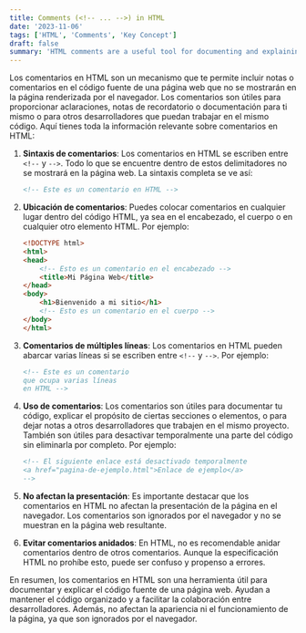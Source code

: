 ```yaml
---
title: Comments (<!-- ... -->) in HTML
date: '2023-11-06'
tags: ['HTML', 'Comments', 'Key Concept']
draft: false
summary: 'HTML comments are a useful tool for documenting and explaining the source code of a web page'
---
```


Los comentarios en HTML son un mecanismo que te permite incluir notas o comentarios en el código fuente de una página web que no se mostrarán en la página renderizada por el navegador. Los comentarios son útiles para proporcionar aclaraciones, notas de recordatorio o documentación para ti mismo o para otros desarrolladores que puedan trabajar en el mismo código. Aquí tienes toda la información relevante sobre comentarios en HTML:

1. **Sintaxis de comentarios**: Los comentarios en HTML se escriben entre `<!--` y `-->`. Todo lo que se encuentre dentro de estos delimitadores no se mostrará en la página web. La sintaxis completa se ve así:

   ```html
   <!-- Este es un comentario en HTML -->
   ```

2. **Ubicación de comentarios**: Puedes colocar comentarios en cualquier lugar dentro del código HTML, ya sea en el encabezado, el cuerpo o en cualquier otro elemento HTML. Por ejemplo:

   ```html
   <!DOCTYPE html>
   <html>
   <head>
       <!-- Esto es un comentario en el encabezado -->
       <title>Mi Página Web</title>
   </head>
   <body>
       <h1>Bienvenido a mi sitio</h1>
       <!-- Esto es un comentario en el cuerpo -->
   </body>
   </html>
   ```

3. **Comentarios de múltiples líneas**: Los comentarios en HTML pueden abarcar varias líneas si se escriben entre `<!--` y `-->`. Por ejemplo:

   ```html
   <!-- Este es un comentario
   que ocupa varias líneas
   en HTML -->
   ```

4. **Uso de comentarios**: Los comentarios son útiles para documentar tu código, explicar el propósito de ciertas secciones o elementos, o para dejar notas a otros desarrolladores que trabajen en el mismo proyecto. También son útiles para desactivar temporalmente una parte del código sin eliminarla por completo. Por ejemplo:

   ```html
   <!-- El siguiente enlace está desactivado temporalmente
   <a href="pagina-de-ejemplo.html">Enlace de ejemplo</a>
   -->
   ```

5. **No afectan la presentación**: Es importante destacar que los comentarios en HTML no afectan la presentación de la página en el navegador. Los comentarios son ignorados por el navegador y no se muestran en la página web resultante.

6. **Evitar comentarios anidados**: En HTML, no es recomendable anidar comentarios dentro de otros comentarios. Aunque la especificación HTML no prohíbe esto, puede ser confuso y propenso a errores.

En resumen, los comentarios en HTML son una herramienta útil para documentar y explicar el código fuente de una página web. Ayudan a mantener el código organizado y a facilitar la colaboración entre desarrolladores. Además, no afectan la apariencia ni el funcionamiento de la página, ya que son ignorados por el navegador.